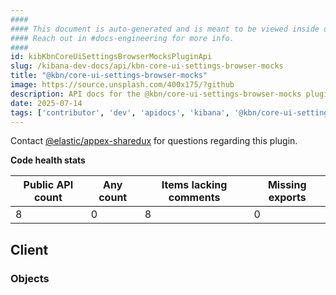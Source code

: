 ```yaml
---
####
#### This document is auto-generated and is meant to be viewed inside our experimental, new docs system.
#### Reach out in #docs-engineering for more info.
####
id: kibKbnCoreUiSettingsBrowserMocksPluginApi
slug: /kibana-dev-docs/api/kbn-core-ui-settings-browser-mocks
title: "@kbn/core-ui-settings-browser-mocks"
image: https://source.unsplash.com/400x175/?github
description: API docs for the @kbn/core-ui-settings-browser-mocks plugin
date: 2025-07-14
tags: ['contributor', 'dev', 'apidocs', 'kibana', '@kbn/core-ui-settings-browser-mocks']
---
```




Contact [@elastic/appex-sharedux](https://github.com/orgs/elastic/teams/appex-sharedux) for questions regarding this plugin.

**Code health stats**

| Public API count  | Any count | Items lacking comments | Missing exports |
|-------------------|-----------|------------------------|-----------------|
| 8 | 0 | 8 | 0 |

## Client

### Objects
<DocDefinitionList data={kbnCoreUiSettingsBrowserMocksObj.client.objects}/>

